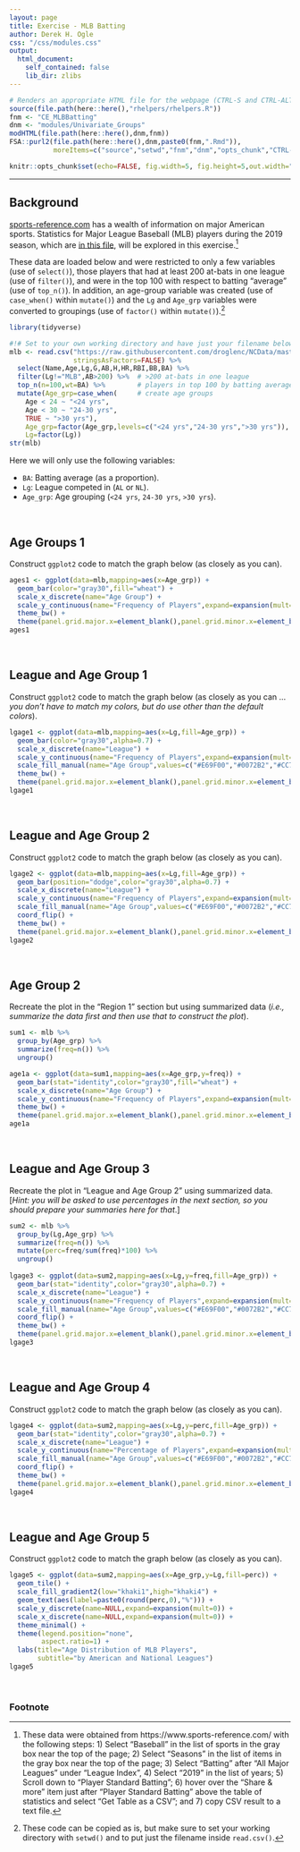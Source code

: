 ```yaml
---
layout: page
title: Exercise - MLB Batting
author: Derek H. Ogle
css: "/css/modules.css"
output:
  html_document:
    self_contained: false
    lib_dir: zlibs
---
```


```r
# Renders an appropriate HTML file for the webpage (CTRL-S and CTRL-ALT-C)
source(file.path(here::here(),"rhelpers/rhelpers.R"))
fnm <- "CE_MLBBatting"
dnm <- "modules/Univariate_Groups"
modHTML(file.path(here::here(),dnm,fnm))
FSA::purl2(file.path(here::here(),dnm,paste0(fnm,".Rmd")),
           moreItems=c("source","setwd","fnm","dnm","opts_chunk","CTRL-S"))
```
```r
knitr::opts_chunk$set(echo=FALSE, fig.width=5, fig.height=5,out.width="60%")
```

----

## Background
[sports-reference.com](https://www.sports-reference.com/) has a wealth of information on major American sports. Statistics for Major League Baseball (MLB) players during the 2019 season, which are [in this file](https://raw.githubusercontent.com/droglenc/NCData/master/MLB19_Batting.csv), will be explored in this exercise.[^getdata] 

These data are loaded below and were restricted to only a few variables (use of `select()`), those players that had at least 200 at-bats in one league (use of `filter()`), and were in the top 100 with respect to batting "average" (use of `top_n()`). In addition, an age-group variable was created (use of `case_when()` within `mutate()`) and the `Lg` and `Age_grp` variables were converted to groupings (use of `factor()` within `mutate()`).[^copycode]

```r
library(tidyverse)

#!# Set to your own working directory and have just your filename below.
mlb <- read.csv("https://raw.githubusercontent.com/droglenc/NCData/master/MLB19_Batting.csv",
                stringsAsFactors=FALSE) %>%
  select(Name,Age,Lg,G,AB,H,HR,RBI,BB,BA) %>%
  filter(Lg!="MLB",AB>200) %>%  # >200 at-bats in one league
  top_n(n=100,wt=BA) %>%        # players in top 100 by batting average
  mutate(Age_grp=case_when(     # create age groups
    Age < 24 ~ "<24 yrs",
    Age < 30 ~ "24-30 yrs",
    TRUE ~ ">30 yrs"),
    Age_grp=factor(Age_grp,levels=c("<24 yrs","24-30 yrs",">30 yrs")),
    Lg=factor(Lg))
str(mlb)
```

Here we will only use the following variables:

* `BA`: Batting average (as a proportion).
* `Lg`: League competed in (`AL` or `NL`).
* `Age_grp`: Age grouping (`<24 yrs`, `24-30 yrs`, `>30 yrs`).

&nbsp;

## Age Groups 1
Construct `ggplot2` code to match the graph below (as closely as you can).

```r
ages1 <- ggplot(data=mlb,mapping=aes(x=Age_grp)) +
  geom_bar(color="gray30",fill="wheat") +
  scale_x_discrete(name="Age Group") +
  scale_y_continuous(name="Frequency of Players",expand=expansion(mult=c(0,0.05))) +
  theme_bw() +  
  theme(panel.grid.major.x=element_blank(),panel.grid.minor.x=element_blank())
ages1
```

&nbsp;

## League and Age Group 1
Construct `ggplot2` code to match the graph below (as closely as you can ... *you don't have to match my colors, but do use other than the default colors*).

```r
lgage1 <- ggplot(data=mlb,mapping=aes(x=Lg,fill=Age_grp)) +
  geom_bar(color="gray30",alpha=0.7) +
  scale_x_discrete(name="League") +
  scale_y_continuous(name="Frequency of Players",expand=expansion(mult=c(0,0.05))) +
  scale_fill_manual(name="Age Group",values=c("#E69F00","#0072B2","#CC79A7")) +
  theme_bw() +  
  theme(panel.grid.major.x=element_blank(),panel.grid.minor.x=element_blank())
lgage1
```

&nbsp;

## League and Age Group 2
Construct `ggplot2` code to match the graph below (as closely as you can).

```r
lgage2 <- ggplot(data=mlb,mapping=aes(x=Lg,fill=Age_grp)) +
  geom_bar(position="dodge",color="gray30",alpha=0.7) +
  scale_x_discrete(name="League") +
  scale_y_continuous(name="Frequency of Players",expand=expansion(mult=c(0,0.05))) +
  scale_fill_manual(name="Age Group",values=c("#E69F00","#0072B2","#CC79A7")) +
  coord_flip() +
  theme_bw() +
  theme(panel.grid.major.x=element_blank(),panel.grid.minor.x=element_blank())
lgage2
```

&nbsp;

## Age Group 2
Recreate the plot in the "Region 1" section but using summarized data (*i.e., summarize the data first and then use that to construct the plot*).

```r
sum1 <- mlb %>%
  group_by(Age_grp) %>%
  summarize(freq=n()) %>%
  ungroup()

age1a <- ggplot(data=sum1,mapping=aes(x=Age_grp,y=freq)) +
  geom_bar(stat="identity",color="gray30",fill="wheat") +
  scale_x_discrete(name="Age Group") +
  scale_y_continuous(name="Frequency of Players",expand=expansion(mult=c(0,0.05))) +
  theme_bw() +  
  theme(panel.grid.major.x=element_blank(),panel.grid.minor.x=element_blank())
age1a
```

&nbsp;

## League and Age Group 3
Recreate the plot in "League and Age Group 2" using summarized data. [*Hint: you will be asked to use percentages in the next section, so you should prepare your summaries here for that*.]

```r
sum2 <- mlb %>%
  group_by(Lg,Age_grp) %>%
  summarize(freq=n()) %>%
  mutate(perc=freq/sum(freq)*100) %>%
  ungroup()
  
lgage3 <- ggplot(data=sum2,mapping=aes(x=Lg,y=freq,fill=Age_grp)) +
  geom_bar(stat="identity",color="gray30",alpha=0.7) +
  scale_x_discrete(name="League") +
  scale_y_continuous(name="Frequency of Players",expand=expansion(mult=c(0,0.05))) +
  scale_fill_manual(name="Age Group",values=c("#E69F00","#0072B2","#CC79A7")) +
  coord_flip() +
  theme_bw() +  
  theme(panel.grid.major.x=element_blank(),panel.grid.minor.x=element_blank())
lgage3
```

&nbsp;

## League and Age Group 4
Construct `ggplot2` code to match the graph below (as closely as you can).

```r
lgage4 <- ggplot(data=sum2,mapping=aes(x=Lg,y=perc,fill=Age_grp)) +
  geom_bar(stat="identity",color="gray30",alpha=0.7) +
  scale_x_discrete(name="League") +
  scale_y_continuous(name="Percentage of Players",expand=expansion(mult=c(0,0.05))) +
  scale_fill_manual(name="Age Group",values=c("#E69F00","#0072B2","#CC79A7")) +
  coord_flip() +
  theme_bw() +  
  theme(panel.grid.major.x=element_blank(),panel.grid.minor.x=element_blank())
lgage4
```


&nbsp;

## League and Age Group 5
Construct `ggplot2` code to match the graph below (as closely as you can).

```r
lgage5 <- ggplot(data=sum2,mapping=aes(x=Age_grp,y=Lg,fill=perc)) +
  geom_tile() +
  scale_fill_gradient2(low="khaki1",high="khaki4") +
  geom_text(aes(label=paste0(round(perc,0),"%"))) +
  scale_y_discrete(name=NULL,expand=expansion(mult=0)) +
  scale_x_discrete(name=NULL,expand=expansion(mult=0)) +
  theme_minimal() +
  theme(legend.position="none",
        aspect.ratio=1) +
  labs(title="Age Distribution of MLB Players",
       subtitle="by American and National Leagues")
lgage5
```

&nbsp;

### Footnote

[^getdata]: These data were obtained from https://www.sports-reference.com/ with the following steps: 1) Select "Baseball" in the list of sports in the gray box near the top of the page; 2) Select "Seasons" in the list of items in the gray box near the top of the page; 3) Select "Batting" after "All Major Leagues" under "League Index", 4) Select "2019" in the list of years; 5) Scroll down to "Player Standard Batting"; 6) hover over the "Share & more" item just after "Player Standard Batting" above the table of statistics and select "Get Table as a CSV"; and 7) copy CSV result to a text file.

[^copycode]: These code can be copied as is, but make sure to set your working directory with `setwd()` and to put just the filename inside `read.csv()`.

